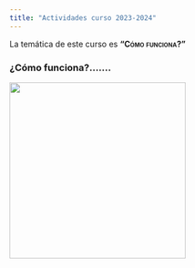 ```yaml
---
title: "Actividades curso 2023-2024"
---
```


La temática de este curso es [**"Cómo funciona?"**]{.smallcaps}

### ¿Cómo funciona?.......

![](/images/cartelPresentcionComoFunciona.png){fig-alt="Cartel presentación club 2023_24" fig-align="center" width="309"}
